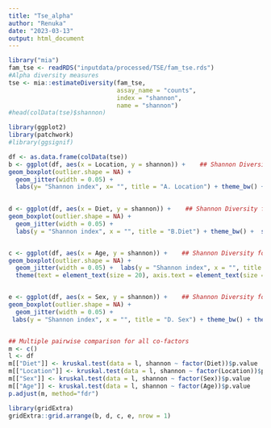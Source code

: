 ```yaml
---
title: "Tse_alpha"
author: "Renuka"
date: "2023-03-13"
output: html_document
---
```


```r
library("mia")
fam_tse <- readRDS("inputdata/processed/TSE/fam_tse.rds")
#Alpha diversity measures
tse <- mia::estimateDiversity(fam_tse, 
                              assay_name = "counts",
                              index = "shannon", 
                              name = "shannon")
#head(colData(tse)$shannon)

library(ggplot2)
library(patchwork)
#library(ggsignif)

df <- as.data.frame(colData(tse))
b <- ggplot(df, aes(x = Location, y = shannon)) +    ## Shannon Diversity for Geographical_location
geom_boxplot(outlier.shape = NA) + 
  geom_jitter(width = 0.05) + 
  labs(y= "Shannon index", x= "", title = "A. Location") + theme_bw() + theme(text = element_text(size = 20), axis.text = element_text(size = 18), axis.title = element_text(size = 20))  #geom_signif(comparisons = list(c("Pune", "Ahmednagar")), map_signif_level = FALSE, na.rm = TRUE)
  

d <- ggplot(df, aes(x = Diet, y = shannon)) +    ## Shannon Diversity for diet
geom_boxplot(outlier.shape = NA) + 
  geom_jitter(width = 0.05) + 
  labs(y = "Shannon index", x = "", title = "B.Diet") + theme_bw() +  scale_x_discrete(labels=c("Mixed" = "Mixed", "Veg" = "Vegetarian")) + theme(text = element_text(size = 20), axis.text = element_text(size = 18), axis.title = element_text(size = 20))  #+ geom_signif(comparisons = list(c("Mixed", "Veg")), map_signif_level = FALSE, na.rm = TRUE)


c <- ggplot(df, aes(x = Age, y = shannon)) +    ## Shannon Diversity for age groups
geom_boxplot(outlier.shape = NA) + 
  geom_jitter(width = 0.05) +  labs(y = "Shannon index", x = "", title = "C. Age") + theme_bw() + scale_x_discrete(limits = c("Adult","Middle_age", "Elderly"), labels = c("Adult", "Middle age", "Elderly")) +
  theme(text = element_text(size = 20), axis.text = element_text(size = 18), axis.title = element_text(size = 20)) #+ geom_signif(comparisons = list(c("Adult", "Middle_age"), c("Adult","Elderly"), c("Middle_age", "Elderly")), map_signif_level = FALSE, na.rm = TRUE) 


e <- ggplot(df, aes(x = Sex, y = shannon)) +    ## Shannon Diversity for sex
geom_boxplot(outlier.shape = NA) + 
  geom_jitter(width = 0.05) + 
 labs(y = "Shannon index", x = "", title = "D. Sex") + theme_bw() + theme(text = element_text(size = 20), axis.text = element_text(size = 18), axis.title = element_text(size = 20)) #+ geom_signif(comparisons = list(c("Female", "Male")), map_signif_level = FALSE, na.rm = FALSE)


## Multiple pairwise comparison for all co-factors
m <- c()
l <- df
m[["Diet"]] <- kruskal.test(data = l, shannon ~ factor(Diet))$p.value
m[["Location"]] <- kruskal.test(data = l, shannon ~ factor(Location))$p.value
m[["Sex"]] <- kruskal.test(data = l, shannon ~ factor(Sex))$p.value
m[["Age"]] <- kruskal.test(data = l, shannon ~ factor(Age))$p.value
p.adjust(m, method="fdr")

library(gridExtra)
gridExtra::grid.arrange(b, d, c, e, nrow = 1) 
```
